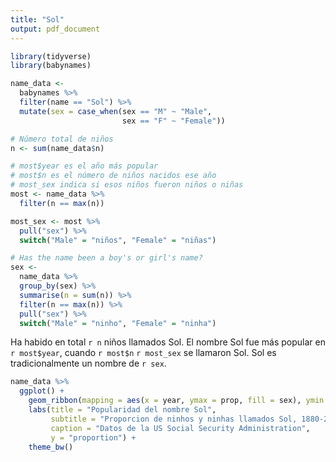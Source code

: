 ```yaml
---
title: "Sol"
output: pdf_document
---
```


```r
library(tidyverse)
library(babynames)

name_data <- 
  babynames %>% 
  filter(name == "Sol") %>% 
  mutate(sex = case_when(sex == "M" ~ "Male", 
                         sex == "F" ~ "Female"))

# Número total de niños
n <- sum(name_data$n)

# most$year es el año más popular
# most$n es el número de niños nacidos ese año
# most_sex indica si esos niños fueron niños o niñas
most <- name_data %>% 
  filter(n == max(n))

most_sex <- most %>% 
  pull("sex") %>% 
  switch("Male" = "niños", "Female" = "niñas")

# Has the name been a boy's or girl's name?
sex <-
  name_data %>% 
  group_by(sex) %>% 
  summarise(n = sum(n)) %>% 
  filter(n == max(n)) %>% 
  pull("sex") %>% 
  switch("Male" = "ninho", "Female" = "ninha")
```

Ha habido en total `r n` niños llamados Sol. El nombre Sol fue más popular en `r most$year`, cuando `r most$n` `r most_sex` se llamaron Sol. Sol es tradicionalmente un nombre de `r sex`.

```r
name_data %>% 
  ggplot() +
    geom_ribbon(mapping = aes(x = year, ymax = prop, fill = sex), ymin = 0, alpha = 0.5) +
    labs(title = "Popularidad del nombre Sol", 
         subtitle = "Proporcion de ninhos y ninhas llamados Sol, 1880-2017", 
         caption = "Datos de la US Social Security Administration",
         y = "proportion") +
    theme_bw()
```


